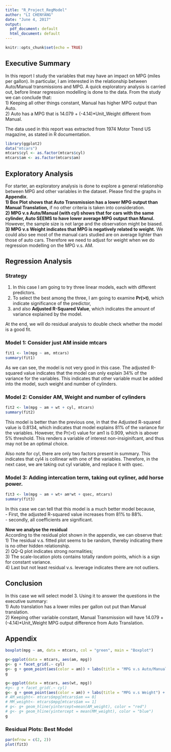 ```yaml
---
title: "R_Project_RegModel"
author: "LI CHENYANG"
date: "June 4, 2017"
output:
  pdf_document: default
  html_document: default
---
```


```r
knitr::opts_chunk$set(echo = TRUE)
```


## Executive Summary

In this report I study the variables that may have an impact on MPG (miles per gallon). In particular, I am interested in the relationship between Auto/Manual transmissions and MPG. A quick exploratory analysis is carried out, before linear regression modelling is done to the data. From the study we can conclude that:  
1) Keeping all other things constant, Manual has higher MPG output than Auto.   
2) Auto has a MPG that is 14.079 + (-4.14)*Unit_Weight different from Manual.   

The data used in this report was extracted from 1974 Motor Trend US magazine, as stated in R documentation.    


```r
library(ggplot2)
data("mtcars")
mtcars$cyl <- as.factor(mtcars$cyl)
mtcars$am <- as.factor(mtcars$am)

```

## Exploratory Analysis

For starter, an exploratory analysis is done to explore a general relationship between MPG and other variables in the dataset. Please find the graphs in **Appendix**.   
**1) Box Plot shows that Auto Transmission has a lower MPG output than Manual Translation,** if no other criteria is taken into consideration.  
**2) MPG v.s Auto/Manual (with cyl) shows that for cars with the same cylinder, Auto SEEMS to have lower average MPG output than Manul.** However, the sample size is not large and the observation might be biased.   
**3) MPG v.s Weight indicates that MPG is negatively related to weight.** We could also see most of the manual cars studied are on average lighter than those of auto cars. Therefore we need to adjust for weight when we do regression modelling on the MPG v.s. AM.   


## Regression Analysis
### Strategy
1) In this case I am going to try three linear models, each with different predictors.  
2) To select the best among the three, I am going to examine  **Pr(>t)**, which indicate significance of the predictor, 
3) and also **Adjusted R-Squared Value**, which indicates the amount of variance explained by the model.

At the end, we will do residual analysis to double check whether the model is a good fit. 

### Model 1: Consider just AM inside mtcars

```r
fit1 <- lm(mpg ~ am, mtcars)
summary(fit1)
```
As we can see, the model is not very good in this case. The adjusted R-squared value indicates that the model can only explain 34% of the variance for the variables. This indicates that other variable must be added into the model, such weight and number of cylinders. 

### Model 2: Consider AM, Weight and number of cylinders
```r
fit2 <- lm(mpg ~ am + wt + cyl, mtcars)
summary(fit2)
```
This model is better than the previous one, in that the Adjusted R-squared value is 0.8134, which indicates that model explains 81% of the variance for the variables. However, the Pr(>t) value for am1 is 0.909, which is abover 5% threshold. This renders a variable of interest non-insiginifcant, and thus may not be an optimal choice. 

Also note for cyl, there are only two factors present in summary. This indicates that cyl4 is collinear with one of the variables. Therefore, in the next case, we are taking out cyl variable, and replace it with qsec. 

### Model 3: Adding intercation term, taking out cyliner, add horse power. 

```r
fit3 <- lm(mpg ~ am + wt+ am*wt + qsec, mtcars)
summary(fit3)
```
In this case we can tell that this model is a much better model because,   
- First, the adjusted R-squared value increases from 81% to 88%.  
- secondly, all coefficients are significant.    

**Now we analyse the residual**  
According to the residual plot shown in the appendix, we can observe that:    
1) The residual v.s. fitted plot seems to be random, thereby indicating there is no other hidden relationship.   
2) QQ-Q plot indicates strong normalities;  
3) The scale-location plots contains totally random points, which is a sign for constant variance.   
4) Last but not least residual v.s. leverage indicates there are not outliers.   

## Conclusion  
In this case we will select model 3. Using it to answer the questions in the executive summary:  
1) Auto translation has a lower miles per gallon out put than Manual translation.  
2) Keeping other variable constant, Manual Transmission will have 14.079 + (-4.14)*Unit_Weight MPG output difference from Auto Translation. 

## Appendix 

```r
boxplot(mpg ~ am, data = mtcars, col = "green", main = "Boxplot")

```
    
```r
g<-ggplot(data = mtcars, aes(am, mpg))
g<- g + facet_grid(.~ cyl)
g<- g + geom_point(aes(color = am)) + labs(title = "MPG v.s Auto/Manual") + labs(x = "Auto Tramssion = 0, Manual Transmission = 1", y = "MPG")
g
```
    
```r
g<-ggplot(data = mtcars, aes(wt, mpg))
#g<- g + facet_grid(.~ cyl)
g<- g + geom_point(aes(color = am)) + labs(title = "MPG v.s Weight") + labs(x = "Weight (1000lbs) ", y = "MPG")
# AM_weight<- mtcars$mpg[mtcars$am == 0]
# MM_weight<- mtcars$mpg[mtcars$am == 1]
# g<- g+ geom_hline(yintercept=mean(AM_weight), color = "red")
# g<- g+ geom_hline(yintercept = mean(MM_weight), color = "blue")
g
```
    

### Residual Plots: Best Model
```r
par(mfrow = c(2, 2))
plot(fit3)
```




